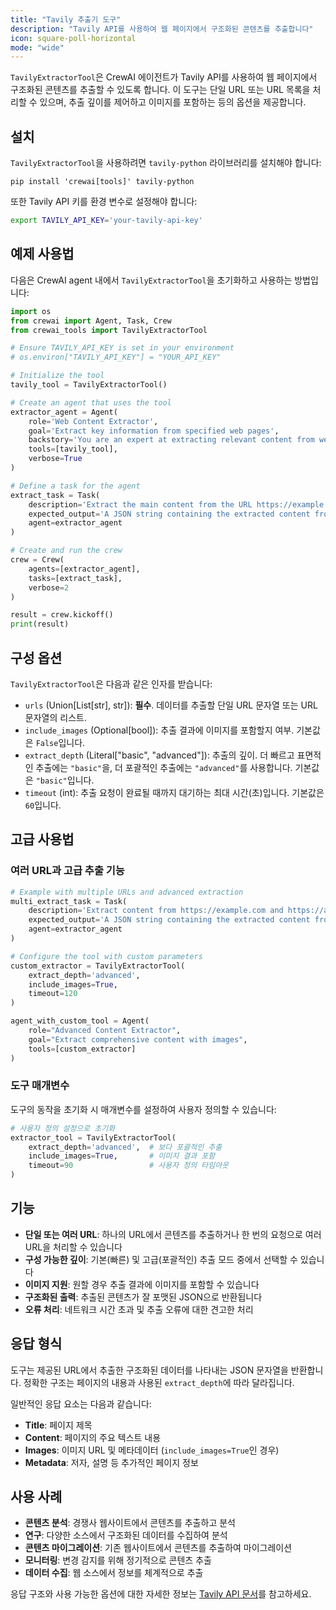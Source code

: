 ```yaml
---
title: "Tavily 추출기 도구"
description: "Tavily API를 사용하여 웹 페이지에서 구조화된 콘텐츠를 추출합니다"
icon: square-poll-horizontal
mode: "wide"
---
```


`TavilyExtractorTool`은 CrewAI 에이전트가 Tavily API를 사용하여 웹 페이지에서 구조화된 콘텐츠를 추출할 수 있도록 합니다. 이 도구는 단일 URL 또는 URL 목록을 처리할 수 있으며, 추출 깊이를 제어하고 이미지를 포함하는 등의 옵션을 제공합니다.

## 설치

`TavilyExtractorTool`을 사용하려면 `tavily-python` 라이브러리를 설치해야 합니다:

```shell
pip install 'crewai[tools]' tavily-python
```

또한 Tavily API 키를 환경 변수로 설정해야 합니다:

```bash
export TAVILY_API_KEY='your-tavily-api-key'
```

## 예제 사용법

다음은 CrewAI agent 내에서 `TavilyExtractorTool`을 초기화하고 사용하는 방법입니다:

```python
import os
from crewai import Agent, Task, Crew
from crewai_tools import TavilyExtractorTool

# Ensure TAVILY_API_KEY is set in your environment
# os.environ["TAVILY_API_KEY"] = "YOUR_API_KEY"

# Initialize the tool
tavily_tool = TavilyExtractorTool()

# Create an agent that uses the tool
extractor_agent = Agent(
    role='Web Content Extractor',
    goal='Extract key information from specified web pages',
    backstory='You are an expert at extracting relevant content from websites using the Tavily API.',
    tools=[tavily_tool],
    verbose=True
)

# Define a task for the agent
extract_task = Task(
    description='Extract the main content from the URL https://example.com using basic extraction depth.',
    expected_output='A JSON string containing the extracted content from the URL.',
    agent=extractor_agent
)

# Create and run the crew
crew = Crew(
    agents=[extractor_agent],
    tasks=[extract_task],
    verbose=2
)

result = crew.kickoff()
print(result)
```

## 구성 옵션

`TavilyExtractorTool`은 다음과 같은 인자를 받습니다:

- `urls` (Union[List[str], str]): **필수**. 데이터를 추출할 단일 URL 문자열 또는 URL 문자열의 리스트.
- `include_images` (Optional[bool]): 추출 결과에 이미지를 포함할지 여부. 기본값은 `False`입니다.
- `extract_depth` (Literal["basic", "advanced"]): 추출의 깊이. 더 빠르고 표면적인 추출에는 `"basic"`을, 더 포괄적인 추출에는 `"advanced"`를 사용합니다. 기본값은 `"basic"`입니다.
- `timeout` (int): 추출 요청이 완료될 때까지 대기하는 최대 시간(초)입니다. 기본값은 `60`입니다.

## 고급 사용법

### 여러 URL과 고급 추출 기능

```python
# Example with multiple URLs and advanced extraction
multi_extract_task = Task(
    description='Extract content from https://example.com and https://anotherexample.org using advanced extraction.',
    expected_output='A JSON string containing the extracted content from both URLs.',
    agent=extractor_agent
)

# Configure the tool with custom parameters
custom_extractor = TavilyExtractorTool(
    extract_depth='advanced',
    include_images=True,
    timeout=120
)

agent_with_custom_tool = Agent(
    role="Advanced Content Extractor",
    goal="Extract comprehensive content with images",
    tools=[custom_extractor]
)
```

### 도구 매개변수

도구의 동작을 초기화 시 매개변수를 설정하여 사용자 정의할 수 있습니다:

```python
# 사용자 정의 설정으로 초기화
extractor_tool = TavilyExtractorTool(
    extract_depth='advanced',  # 보다 포괄적인 추출
    include_images=True,       # 이미지 결과 포함
    timeout=90                 # 사용자 정의 타임아웃
)
```

## 기능

- **단일 또는 여러 URL**: 하나의 URL에서 콘텐츠를 추출하거나 한 번의 요청으로 여러 URL을 처리할 수 있습니다
- **구성 가능한 깊이**: 기본(빠른) 및 고급(포괄적인) 추출 모드 중에서 선택할 수 있습니다
- **이미지 지원**: 원할 경우 추출 결과에 이미지를 포함할 수 있습니다
- **구조화된 출력**: 추출된 콘텐츠가 잘 포맷된 JSON으로 반환됩니다
- **오류 처리**: 네트워크 시간 초과 및 추출 오류에 대한 견고한 처리

## 응답 형식

도구는 제공된 URL에서 추출한 구조화된 데이터를 나타내는 JSON 문자열을 반환합니다. 정확한 구조는 페이지의 내용과 사용된 `extract_depth`에 따라 달라집니다.

일반적인 응답 요소는 다음과 같습니다:
- **Title**: 페이지 제목
- **Content**: 페이지의 주요 텍스트 내용
- **Images**: 이미지 URL 및 메타데이터 (`include_images=True`인 경우)
- **Metadata**: 저자, 설명 등 추가적인 페이지 정보

## 사용 사례

- **콘텐츠 분석**: 경쟁사 웹사이트에서 콘텐츠를 추출하고 분석
- **연구**: 다양한 소스에서 구조화된 데이터를 수집하여 분석
- **콘텐츠 마이그레이션**: 기존 웹사이트에서 콘텐츠를 추출하여 마이그레이션
- **모니터링**: 변경 감지를 위해 정기적으로 콘텐츠 추출
- **데이터 수집**: 웹 소스에서 정보를 체계적으로 추출

응답 구조와 사용 가능한 옵션에 대한 자세한 정보는 [Tavily API 문서](https://docs.tavily.com/docs/tavily-api/python-sdk#extract)를 참고하세요.